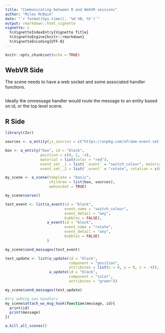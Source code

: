 ```yaml
---
title: "Communicating between R and WebVR sessions"
author: "Miles McBain"
date: "`r format(Sys.time(), '%d %B, %Y')`"
output: rmarkdown::html_vignette
vignette: >
  %\VignetteIndexEntry{Vignette Title}
  %\VignetteEngine{knitr::rmarkdown}
  %\VignetteEncoding{UTF-8}
---
```


```r
knitr::opts_chunk$set(echo = TRUE)
```

## WebVR Side
The scene needs to have a web socket and some associated handler functions. 


```
```
Ideally the onmessage handler would route the message to an entity based on id, or the top level scene.

## R Side

```r
library(r2vr)

sources <- a_entity(js_sources = c("https://unpkg.com/aframe-event-set-component@^4.0.0/dist/aframe-event-set-component.min.js") )

box <- a_entity("box", id = "block",
                position = c(0, 1, -4),
                material = list(color = "red"),
                event_set__1 = list(`_event` = "switch_colour", material.color = "blue"),
                event_set__2 = list(`_event` = "rotate", rotation = c(0, 45, 0)))

my_scene <- a_scene(template = "basic",
                    children = list(box, sources),
                    websocket = TRUE)

my_scene$serve()

test_event <- list(a_event(id = "block",
                           event_name = "switch_colour",
                           event_detail = "any",
                           bubbles = FALSE),
                   a_event(id = "block",
                           event_name = "rotate",
                           event_detail = "any",
                           bubbles = FALSE)
                   )

my_scene$send_messages(test_event)

test_update <- list(a_update(id = "block",
                             component = "position",
                             attributes = list(x = 0, y = 0, z = -4)),
                    a_update(id = "block",
                             component = "color",
                             attributes = "green"))

my_scene$send_messages(test_update)

#try adding own handlers
my_scene$attach_ws_msg_hook(function(message, id){
  print(id)
  print(message)
})

a_kill_all_scenes()

```



